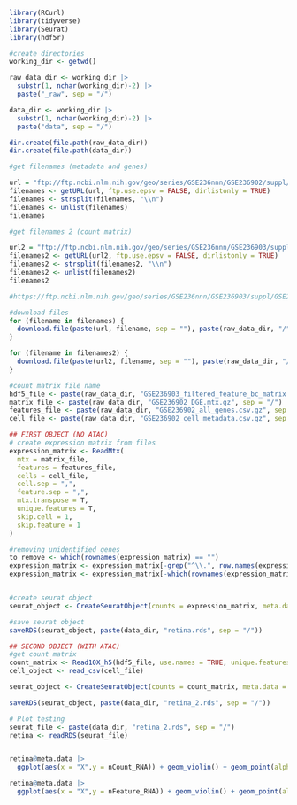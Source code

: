 ```r
library(RCurl)
library(tidyverse)
library(Seurat)
library(hdf5r)
```


```r
#create directories
working_dir <- getwd()

raw_data_dir <- working_dir |>
  substr(1, nchar(working_dir)-2) |>
  paste("_raw", sep = "/")

data_dir <- working_dir |>
  substr(1, nchar(working_dir)-2) |>
  paste("data", sep = "/")

dir.create(file.path(raw_data_dir))
dir.create(file.path(data_dir))
```
```r
#get filenames (metadata and genes)

url = "ftp://ftp.ncbi.nlm.nih.gov/geo/series/GSE236nnn/GSE236902/suppl/"
filenames <- getURL(url, ftp.use.epsv = FALSE, dirlistonly = TRUE)
filenames <- strsplit(filenames, "\\n")
filenames <- unlist(filenames)
filenames

```


```r
#get filenames 2 (count matrix)

url2 = "ftp://ftp.ncbi.nlm.nih.gov/geo/series/GSE236nnn/GSE236903/suppl/"
filenames2 <- getURL(url2, ftp.use.epsv = FALSE, dirlistonly = TRUE)
filenames2 <- strsplit(filenames2, "\\n")
filenames2 <- unlist(filenames2)
filenames2

#https://ftp.ncbi.nlm.nih.gov/geo/series/GSE236nnn/GSE236903/suppl/GSE236903%5Ffiltered%5Ffeature%5Fbc%5Fmatrix.h5
```
```r
#download files
for (filename in filenames) {
  download.file(paste(url, filename, sep = ""), paste(raw_data_dir, "/", filename, sep = ""))
}

for (filename in filenames2) {
  download.file(paste(url2, filename, sep = ""), paste(raw_data_dir, "/", filename, sep = ""))
}
```


```r
#count matrix file name
hdf5_file <- paste(raw_data_dir, "GSE236903_filtered_feature_bc_matrix.h5", sep = "/")
matrix_file <- paste(raw_data_dir, "GSE236902_DGE.mtx.gz", sep = "/")
features_file <- paste(raw_data_dir, "GSE236902_all_genes.csv.gz", sep = "/")
cell_file <- paste(raw_data_dir, "GSE236902_cell_metadata.csv.gz", sep = "/")
```


```r
## FIRST OBJECT (NO ATAC)
# create expression matrix from files
expression_matrix <- ReadMtx(
  mtx = matrix_file, 
  features = features_file,
  cells = cell_file,
  cell.sep = ",",
  feature.sep = ",",
  mtx.transpose = T,
  unique.features = T,
  skip.cell = 1,
  skip.feature = 1
)

#removing unidentified genes
to_remove <- which(rownames(expression_matrix) == "")
expression_matrix <- expression_matrix[-grep("^\\.", row.names(expression_matrix)),]
expression_matrix <- expression_matrix[-which(rownames(expression_matrix) == ""),]


#create seurat object
seurat_object <- CreateSeuratObject(counts = expression_matrix, meta.data = cell_object)

#save seurat object 
saveRDS(seurat_object, paste(data_dir, "retina.rds", sep = "/"))
```



```r
## SECOND OBJECT (WITH ATAC)
#get count matrix
count_matrix <- Read10X_h5(hdf5_file, use.names = TRUE, unique.features = TRUE)
cell_object <- read_csv(cell_file)

seurat_object <- CreateSeuratObject(counts = count_matrix, meta.data = cell_object)

saveRDS(seurat_object, paste(data_dir, "retina_2.rds", sep = "/"))
```


```r
# Plot testing
seurat_file <- paste(data_dir, "retina_2.rds", sep = "/")
retina <- readRDS(seurat_file)


retina@meta.data |>
  ggplot(aes(x = "X",y = nCount_RNA)) + geom_violin() + geom_point(alpha = 0.1, position=position_jitter(height=.5, width=.5))

retina@meta.data |>
  ggplot(aes(x = "X",y = nFeature_RNA)) + geom_violin() + geom_point(alpha = 0.1, position=position_jitter(height=.5, width=.5))
```